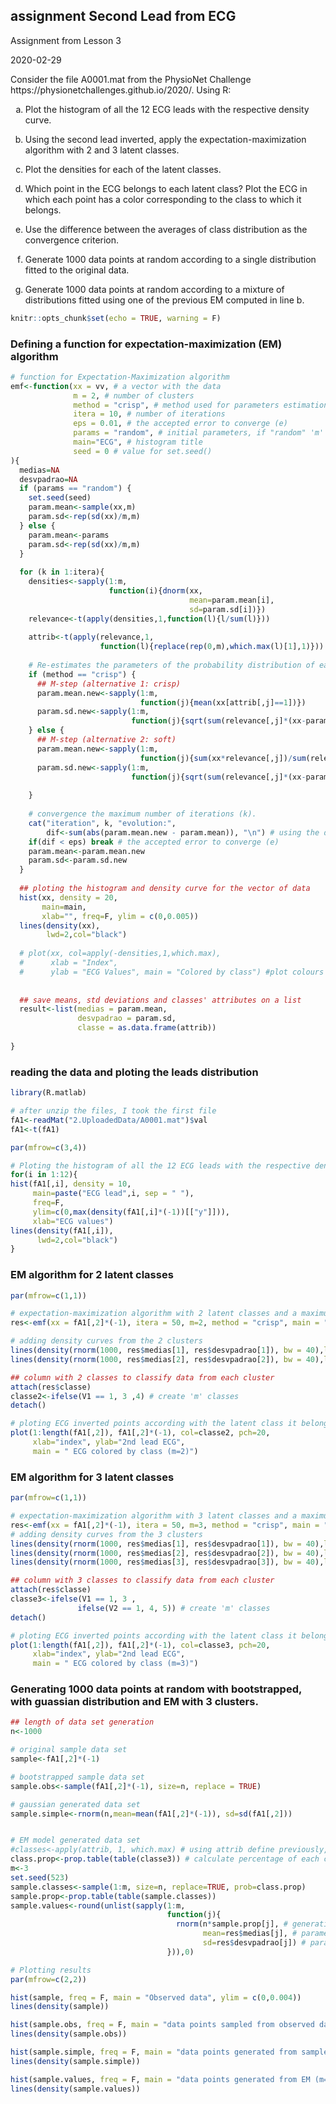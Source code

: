 ## assignment Second Lead from ECG

Assignment from Lesson 3

2020-02-29

Consider the file A0001.mat from the PhysioNet Challenge https://physionetchallenges.github.io/2020/. Using R:

a) Plot the histogram of all the 12 ECG leads with the respective density curve.

b) Using the second lead inverted, apply the expectation-maximization algorithm with 2 and 3 latent classes.

c) Plot the densities for each of the latent classes.

d) Which point in the ECG belongs to each latent class? Plot the ECG in which each point has a color corresponding to the class to which it belongs.

e) Use the difference between the averages of class distribution as the convergence criterion.

f) Generate 1000 data points at random according to a single distribution fitted to the original data.

g) Generate 1000 data points at random according to a mixture of distributions fitted using one of the previous EM computed in line b.

```r
knitr::opts_chunk$set(echo = TRUE, warning = F)
```

### Defining a function for expectation-maximization (EM) algorithm
```r
# function for Expectation-Maximization algorithm
emf<-function(xx = vv, # a vector with the data
              m = 2, # number of clusters
              method = "crisp", # method used for parameters estimation in each class; options: "crisp" or "soft"
              itera = 10, # number of iterations
              eps = 0.01, # the accepted error to converge (e)
              params = "random", # initial parameters, if "random" 'm' values from 'xx' are randomly select, or we can input a vector with 'm' values
              main="ECG", # histogram title
              seed = 0 # value for set.seed()
){
  medias=NA
  desvpadrao=NA
  if (params == "random") {
    set.seed(seed)
    param.mean<-sample(xx,m)
    param.sd<-rep(sd(xx)/m,m)
  } else {
    param.mean<-params
    param.sd<-rep(sd(xx)/m,m)
  }
  
  for (k in 1:itera){
    densities<-sapply(1:m, 
                      function(i){dnorm(xx,
                                        mean=param.mean[i],
                                        sd=param.sd[i])})
    relevance<-t(apply(densities,1,function(l){l/sum(l)}))
    
    attrib<-t(apply(relevance,1,
                    function(l){replace(rep(0,m),which.max(l)[1],1)}))
    
    # Re-estimates the parameters of the probability distribution of each class
    if (method == "crisp") {
      ## M-step (alternative 1: crisp)
      param.mean.new<-sapply(1:m,
                             function(j){mean(xx[attrib[,j]==1])})
      param.sd.new<-sapply(1:m,
                           function(j){sqrt(sum(relevance[,j]*(xx-param.mean[j])^2)/sum(relevance[,j]))})
    } else {
      ## M-step (alternative 2: soft)
      param.mean.new<-sapply(1:m,
                             function(j){sum(xx*relevance[,j])/sum(relevance[,j])})
      param.sd.new<-sapply(1:m,
                           function(j){sqrt(sum(relevance[,j]*(xx-param.mean[j])^2)/sum(relevance[,j]))})
      
    }
    
    # convergence the maximum number of iterations (k).
    cat("iteration", k, "evolution:", 
        dif<-sum(abs(param.mean.new - param.mean)), "\n") # using the difference between the averages of class distribution as the convergence criterion.
    if(dif < eps) break # the accepted error to converge (e)
    param.mean<-param.mean.new
    param.sd<-param.sd.new
  }
  
  ## ploting the histogram and density curve for the vector of data
  hist(xx, density = 20,
       main=main,
       xlab="", freq=F, ylim = c(0,0.005))
  lines(density(xx),
        lwd=2,col="black")
  
  # plot(xx, col=apply(-densities,1,which.max), 
  #      xlab = "Index", 
  #      ylab = "ECG Values", main = "Colored by class") #plot colours according to vector densities
  
  
  ## save means, std deviations and classes' attributes on a list
  result<-list(medias = param.mean,
               desvpadrao = param.sd,
               classe = as.data.frame(attrib))
  
}
```

### reading the data and ploting the leads distribution
```r
library(R.matlab)

# after unzip the files, I took the first file 
fA1<-readMat("2.UploadedData/A0001.mat")$val
fA1<-t(fA1)

par(mfrow=c(3,4))

# Ploting the histogram of all the 12 ECG leads with the respective density curve.
for(i in 1:12){
hist(fA1[,i], density = 10,
     main=paste("ECG lead",i, sep = " "),
     freq=F,
     ylim=c(0,max(density(fA1[,i]*(-1))[["y"]])),
     xlab="ECG values")
lines(density(fA1[,i]),
      lwd=2,col="black")
}
```

### EM algorithm for 2 latent classes
```r
par(mfrow=c(1,1))

# expectation-maximization algorithm with 2 latent classes and a maximum 50 iterations.
res<-emf(xx = fA1[,2]*(-1), itera = 50, m=2, method = "crisp", main = "second lead inverted", seed = 10)

# adding density curves from the 2 clusters
lines(density(rnorm(1000, res$medias[1], res$desvpadrao[1]), bw = 40),lwd=2,col=3)
lines(density(rnorm(1000, res$medias[2], res$desvpadrao[2]), bw = 40),lwd=2,col=4)

## column with 2 classes to classify data from each cluster
attach(res$classe)
classe2<-ifelse(V1 == 1, 3 ,4) # create 'm' classes
detach()

# ploting ECG inverted points according with the latent class it belongs to
plot(1:length(fA1[,2]), fA1[,2]*(-1), col=classe2, pch=20,
     xlab="index", ylab="2nd lead ECG",
     main = " ECG colored by class (m=2)")
```

### EM algorithm for 3 latent classes
```r
par(mfrow=c(1,1))

# expectation-maximization algorithm with 3 latent classes and a maximum 50 iterations.
res<-emf(xx = fA1[,2]*(-1), itera = 50, m=3, method = "crisp", main = "second lead inverted", seed = 10)
# adding density curves from the 3 clusters
lines(density(rnorm(1000, res$medias[1], res$desvpadrao[1]), bw = 40),lwd=2,col=3)
lines(density(rnorm(1000, res$medias[2], res$desvpadrao[2]), bw = 40),lwd=2,col=4)
lines(density(rnorm(1000, res$medias[3], res$desvpadrao[3]), bw = 40),lwd=2,col=5)

## column with 3 classes to classify data from each cluster
attach(res$classe)
classe3<-ifelse(V1 == 1, 3 ,
               ifelse(V2 == 1, 4, 5)) # create 'm' classes
detach()

# ploting ECG inverted points according with the latent class it belongs to
plot(1:length(fA1[,2]), fA1[,2]*(-1), col=classe3, pch=20,
     xlab="index", ylab="2nd lead ECG",
     main = " ECG colored by class (m=3)")

```

### Generating 1000 data points at random with bootstrapped, with guassian distribution and EM with 3 clusters.
```r
## length of data set generation
n<-1000

# original sample data set
sample<-fA1[,2]*(-1)

# bootstrapped sample data set
sample.obs<-sample(fA1[,2]*(-1), size=n, replace = TRUE)

# gaussian generated data set
sample.simple<-rnorm(n,mean=mean(fA1[,2]*(-1)), sd=sd(fA1[,2]))


# EM model generated data set
#classes<-apply(attrib, 1, which.max) # using attrib define previously, to calculate the number of observations in each class
class.prop<-prop.table(table(classe3)) # calculate percentage of each class
m<-3
set.seed(523)
sample.classes<-sample(1:m, size=n, replace=TRUE, prob=class.prop)
sample.prop<-prop.table(table(sample.classes))
sample.values<-round(unlist(sapply(1:m,
                                   function(j){
                                     rnorm(n*sample.prop[j], # generating number with the proportions of the two classes we identified previously
                                           mean=res$medias[j], # parameters defined previously
                                           sd=res$desvpadrao[j]) # parameters defined previously
                                   })),0)

# Plotting results
par(mfrow=c(2,2))

hist(sample, freq = F, main = "Observed data", ylim = c(0,0.004))
lines(density(sample))

hist(sample.obs, freq = F, main = "data points sampled from observed data", ylim = c(0,0.004))
lines(density(sample.obs))

hist(sample.simple, freq = F, main = "data points generated from sample distribution", ylim = c(0,0.004))
lines(density(sample.simple))

hist(sample.values, freq = F, main = "data points generated from EM (m=3)", ylim = c(0,0.004))
lines(density(sample.values))

```


